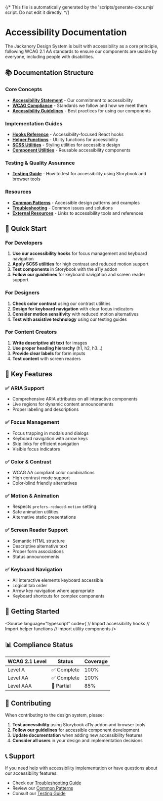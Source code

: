 {/* This file is automatically generated by the 'scripts/generate-docs.mjs' script. Do not edit it directly. */}

<Meta title="Accessibility/Introduction" />

# Accessibility Documentation

The Jackanory Design System is built with accessibility as a core principle, following WCAG 2.1 AA standards to ensure our components are usable by everyone, including people with disabilities.

## 📚 Documentation Structure

### Core Concepts

- [**Accessibility Statement**](/docs/accessibility-accessibility-statement--docs) - Our commitment to accessibility
- [**WCAG Compliance**](/docs/accessibility-wcag-compliance--docs) - Standards we follow and how we meet them
- [**Accessibility Guidelines**](/docs/accessibility-guidelines--docs) - Best practices for using our components

### Implementation Guides

- [**Hooks Reference**](/docs/accessibility-hooks--docs) - Accessibility-focused React hooks
- [**Helper Functions**](/docs/accessibility-helpers--docs) - Utility functions for accessibility
- [**SCSS Utilities**](/docs/accessibility-scss-utilities--docs) - Styling utilities for accessible design
- [**Component Utilities**](/docs/accessibility-component-utilities--docs) - Reusable accessibility components

### Testing & Quality Assurance

- [**Testing Guide**](/docs/accessibility-testing--docs) - How to test for accessibility using Storybook and browser tools

### Resources

- [**Common Patterns**](/docs/accessibility-patterns--docs) - Accessible design patterns and examples
- [**Troubleshooting**](/docs/accessibility-troubleshooting--docs) - Common issues and solutions
- [**External Resources**](/docs/accessibility-resources--docs) - Links to accessibility tools and references

## 🎯 Quick Start

### For Developers

1. **Use our accessibility hooks** for focus management and keyboard navigation
2. **Apply SCSS utilities** for high contrast and reduced motion support
3. **Test components** in Storybook with the a11y addon
4. **Follow our guidelines** for keyboard navigation and screen reader support

### For Designers

1. **Check color contrast** using our contrast utilities
2. **Design for keyboard navigation** with clear focus indicators
3. **Consider motion sensitivity** with reduced motion alternatives
4. **Test with assistive technology** using our testing guides

### For Content Creators

1. **Write descriptive alt text** for images
2. **Use proper heading hierarchy** (h1, h2, h3...)
3. **Provide clear labels** for form inputs
4. **Test content** with screen readers

## 🔧 Key Features

### ✅ **ARIA Support**

- Comprehensive ARIA attributes on all interactive components
- Live regions for dynamic content announcements
- Proper labeling and descriptions

### ✅ **Focus Management**

- Focus trapping in modals and dialogs
- Keyboard navigation with arrow keys
- Skip links for efficient navigation
- Visible focus indicators

### ✅ **Color & Contrast**

- WCAG AA compliant color combinations
- High contrast mode support
- Color-blind friendly alternatives

### ✅ **Motion & Animation**

- Respects `prefers-reduced-motion` setting
- Safe animation utilities
- Alternative static presentations

### ✅ **Screen Reader Support**

- Semantic HTML structure
- Descriptive alternative text
- Proper form associations
- Status announcements

### ✅ **Keyboard Navigation**

- All interactive elements keyboard accessible
- Logical tab order
- Arrow key navigation where appropriate
- Keyboard shortcuts for complex components

## 🚀 Getting Started

<Source
  language="typescript"
  code={`// Import accessibility hooks
  // Import helper functions
  // Import utility components
/>

## 📊 Compliance Status

| WCAG 2.1 Level | Status      | Coverage |
| -------------- | ----------- | -------- |
| Level A        | ✅ Complete | 100%     |
| Level AA       | ✅ Complete | 100%     |
| Level AAA      | 🔄 Partial  | 85%      |

## 🤝 Contributing

When contributing to the design system, please:

1. **Test accessibility** using Storybook a11y addon and browser tools
2. **Follow our guidelines** for accessible component development
3. **Update documentation** when adding new accessibility features
4. **Consider all users** in your design and implementation decisions

## 📞 Support

If you need help with accessibility implementation or have questions about our accessibility features:

- Check our [Troubleshooting Guide](/docs/accessibility-troubleshooting--docs)
- Review our [Common Patterns](/docs/accessibility-patterns--docs)
- Consult our [Testing Guide](/docs/accessibility-testing--docs)

